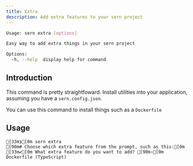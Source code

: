 ```yaml
---
title: Extra
description: Add extra features to your sern project
---
```


```sh
Usage: sern extra [options]

Easy way to add extra things in your sern project

Options:
  -h, --help  display help for command
```

## Introduction

This command is pretty straightfoward. Install utilities into your application, assuming you have a `sern.config.json`.

You can use this command to install things such as a `Dockerfile`

## Usage

```ansi frame 
[33m❯[0m sern extra
[90m# Choose which extra feature from the prompt, such as this:[0m
[33m✔[0m What extra feature do you want to add? [90m›[0m Dockerfile (TypeScript)
```

